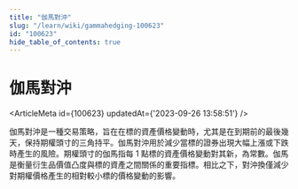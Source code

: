 ```yaml
---
title: "伽馬對沖"
slug: "/learn/wiki/gammahedging-100623"
id: "100623"
hide_table_of_contents: true
---
```



# 伽馬對沖

<ArticleMeta id={100623} updatedAt={'2023-09-26 13:58:51'} />
<div className='border-solid border-b border-t-0 my-4 border-[var(--ifm-color-gray-300)]' />

伽馬對沖是一種交易策略，旨在在標的資產價格變動時，尤其是在到期前的最後幾天，保持期權頭寸的三角持平。伽馬對沖用於減少當標的證券出現大幅上漲或下跌時產生的風險。期權頭寸的伽馬指每 1 點標的資產價格變動對其新，為常數。伽馬是衡量衍生品價值凸度與標的資產之間關係的重要指標。相比之下，對沖換僅減少對期權價格產生的相對較小標的價格變動的影響。

